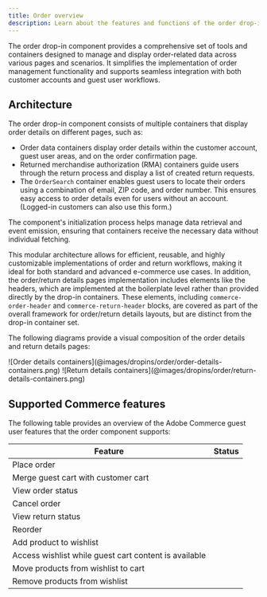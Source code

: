 ```yaml
---
title: Order overview
description: Learn about the features and functions of the order drop-in component.
---
```



The order drop-in component provides a comprehensive set of tools and containers designed to manage and display order-related data across various pages and scenarios. It simplifies the implementation of order management functionality and supports seamless integration with both customer accounts and guest user workflows.

## Architecture

The order drop-in component consists of multiple containers that display order details on different pages, such as:

- Order data containers display order details within the customer account, guest user areas, and on the order confirmation page.
- Returned merchandise authorization (RMA) containers guide users through the return process and display a list of created return requests.
- The `OrderSearch` container enables guest users to locate their orders using a combination of email, ZIP code, and order number. This ensures easy access to order details even for users without an account. (Logged-in customers can also use this form.)

The component's initialization process helps manage data retrieval and event emission, ensuring that containers receive the necessary data without individual fetching.

This modular architecture allows for efficient, reusable, and highly customizable implementations of order and return workflows, making it ideal for both standard and advanced e-commerce use cases. In addition, the order/return details pages implementation includes elements like the headers, which are implemented at the boilerplate level rather than provided directly by the drop-in containers. These elements, including `commerce-order-header` and `commerce-return-header` blocks, are covered as part of the overall framework for order/return details layouts, but are distinct from the drop-in container set.

The following diagrams provide a visual composition of the order details and return details pages:

<Diagram caption="Order details containers">
  ![Order details containers](@images/dropins/order/order-details-containers.png)
</Diagram>

<Diagram caption="Return details containers">
  ![Return details containers](@images/dropins/order/return-details-containers.png)
</Diagram>

## Supported Commerce features

The following table provides an overview of the Adobe Commerce guest user features that the order component supports:

| Feature | Status |
| ------- | ------ |
| Place order | <Badge text="Supported" variant="success" /> |
| Merge guest cart with customer cart | <Badge text="API only" variant="tip" /> |
| View order status | <Badge text="Supported" variant="success" /> |
| Cancel order | <Badge text="Supported" variant="success" /> |
| View return status | <Badge text="Supported" variant="success" /> |
| Reorder | <Badge text="Supported" variant="success" /> |
| Add product to wishlist | <Badge text="Roadmap" variant="note" /> |
| Access wishlist while guest cart content is available | <Badge text="Roadmap" variant="note" /> |
| Move products from wishlist to cart | <Badge text="Roadmap" variant="note" /> |
| Remove products from wishlist | <Badge text="Roadmap" variant="note" /> |
